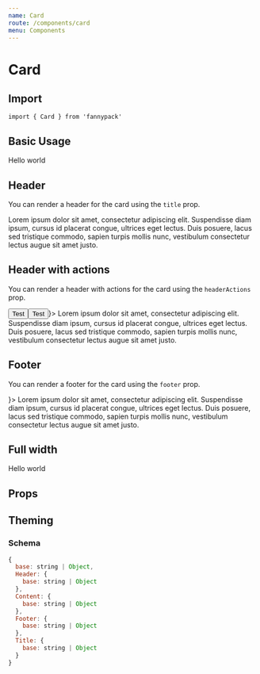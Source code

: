 ```yaml
---
name: Card
route: /components/card
menu: Components
---
```



# Card

## Import

`import { Card } from 'fannypack'`

## Basic Usage

<Playground>
  <Card>Hello world</Card>
</Playground>

## Header

You can render a header for the card using the `title` prop.

<Playground>
  <Card title="This is a title">
    Lorem ipsum dolor sit amet, consectetur adipiscing elit. Suspendisse diam ipsum, cursus id placerat congue, ultrices
    eget lectus. Duis posuere, lacus sed tristique commodo, sapien turpis mollis nunc, vestibulum consectetur lectus
    augue sit amet justo.
  </Card>
</Playground>

## Header with actions

You can render a header with actions for the card using the `headerActions` prop.

<Playground>
  <Card title="This is a title" headerActions={<Set><Button palette="primary" kind="link" size="small">Test</Button><Button palette="primary" kind="link" size="small">Test</Button></Set>}>
    Lorem ipsum dolor sit amet, consectetur adipiscing elit. Suspendisse diam ipsum, cursus id placerat congue, ultrices
    eget lectus. Duis posuere, lacus sed tristique commodo, sapien turpis mollis nunc, vestibulum consectetur lectus
    augue sit amet justo.
  </Card>
</Playground>

## Footer

You can render a footer for the card using the `footer` prop.

<Playground>
  <Card title="This is a title" footer={<ActionButtons />}>
    Lorem ipsum dolor sit amet, consectetur adipiscing elit. Suspendisse diam ipsum, cursus id placerat congue, ultrices
    eget lectus. Duis posuere, lacus sed tristique commodo, sapien turpis mollis nunc, vestibulum consectetur lectus
    augue sit amet justo.
  </Card>
</Playground>

## Full width

<Playground>
  <Card isFullWidth>Hello world</Card>
</Playground>


## Props

<PropsTable of={Card} />

## Theming

### Schema

```jsx
{
  base: string | Object,
  Header: {
    base: string | Object
  },
  Content: {
    base: string | Object
  },
  Footer: {
    base: string | Object
  },
  Title: {
    base: string | Object
  }
}
```
